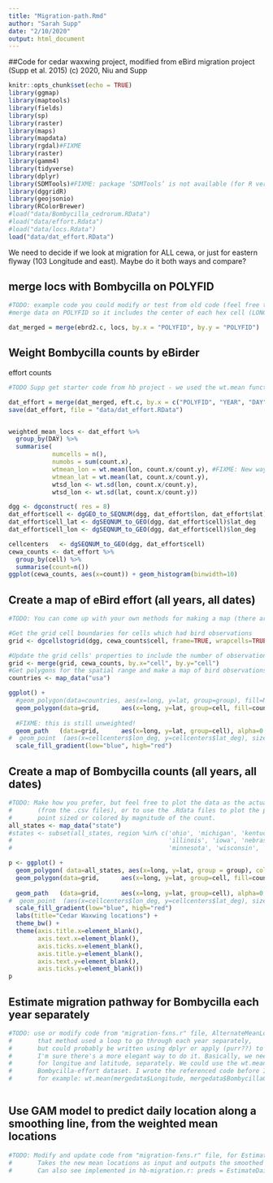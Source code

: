 ```yaml
---
title: "Migration-path.Rmd"
author: "Sarah Supp"
date: "2/10/2020"
output: html_document
---
```


##Code for cedar waxwing project, modified from eBird migration project (Supp et al. 2015)
(c) 2020, Niu and Supp


```r
knitr::opts_chunk$set(echo = TRUE)
library(ggmap)
library(maptools)
library(fields)
library(sp)
library(raster)
library(maps)
library(mapdata)
library(rgdal)#FIXME
library(raster)
library(gamm4)
library(tidyverse)
library(dplyr)
library(SDMTools)#FIXME: package ‘SDMTools’ is not available (for R version 3.6.2)
library(dggridR)
library(geojsonio)
library(RColorBrewer)
#load("data/Bombycilla_cedrorum.RData")
#load("data/effort.Rdata")
#load("data/locs.Rdata")
load("data/dat_effort.RData")
```

We need to decide if we look at migration for ALL cewa, or just for eastern flyway (103 Longitude and east). Maybe do it both ways and compare?


## merge locs with Bombycilla on POLYFID
```r
#TODO: example code you could modify or test from old code (feel free to delete when done)  
#merge data on POLYFID so it includes the center of each hex cell (LONGITUDE.y, LATITUDE.y)

dat_merged = merge(ebrd2.c, locs, by.x = "POLYFID", by.y = "POLYFID")

```

## Weight Bombycilla counts by eBirder 
effort counts  
```r
#TODO Supp get starter code from hb project - we used the wt.mean function before, from SDMTools package. You can find example in "migration-fxns.r" in the function written for AlternateMeanLocs (see also the code chunk below for Estimate migration pathway)

dat_effort = merge(dat_merged, eft.c, by.x = c("POLYFID", "YEAR", "DAY"), by.y = c("POLYFID","YEAR",  "DAY"))
save(dat_effort, file = "data/dat_effort.RData")


weighted_mean_locs <- dat_effort %>%
  group_by(DAY) %>%
  summarise(
            numcells = n(), 
            numobs = sum(count.x),
            wtmean_lon = wt.mean(lon, count.x/count.y), #FIXME: New way to calculate weighted count?
            wtmean_lat = wt.mean(lat, count.x/count.y), 
            wtsd_lon <- wt.sd(lon, count.x/count.y),
            wtsd_lon <- wt.sd(lat, count.x/count.y))
```

```r
dgg <- dgconstruct( res = 8)
dat_effort$cell <- dgGEO_to_SEQNUM(dgg, dat_effort$lon, dat_effort$lat)$seqnum
dat_effort$cell_lat <- dgSEQNUM_to_GEO(dgg, dat_effort$cell)$lat_deg 
dat_effort$cell_lon <- dgSEQNUM_to_GEO(dgg, dat_effort$cell)$lon_deg 

cellcenters   <- dgSEQNUM_to_GEO(dgg, dat_effort$cell)
cewa_counts <- dat_effort %>%
  group_by(cell) %>% 
  summarise(count=n())
ggplot(cewa_counts, aes(x=count)) + geom_histogram(binwidth=10)
```
## Create a map of eBird effort (all years, all dates)
```r
#TODO: You can come up with your own methods for making a map (there are SO many), and/or you can use #       the code from "hb-migration.r" and "migration-fxns.r" as a starting point for ideas.

#Get the grid cell boundaries for cells which had bird observations
grid <- dgcellstogrid(dgg, cewa_counts$cell, frame=TRUE, wrapcells=TRUE)

#Update the grid cells' properties to include the number of observations in each cell
grid <- merge(grid, cewa_counts, by.x="cell", by.y="cell")
#Get polygons for the spatial range and make a map of bird observations
countries <- map_data("usa") 

ggplot() + 
  #geom_polygon(data=countries, aes(x=long, y=lat, group=group), fill=NA, color="black")   +
  geom_polygon(data=grid,      aes(x=long, y=lat, group=cell, fill=count), alpha=0.4)    +
  
  #FIXME: this is still unweighted!
  geom_path   (data=grid,      aes(x=long, y=lat, group=cell), alpha=0.4, color="white") +
#  geom_point  (aes(x=cellcenters$lon_deg, y=cellcenters$lat_deg), size=0.5) +
  scale_fill_gradient(low="blue", high="red")


```


## Create a map of Bombycilla counts (all years, all dates)

```r
#TODO: Make how you prefer, but feel free to plot the data as the actual locations of the birds 
#       (from the .csv files), or to use the .Rdata files to plot the polygon center, maybe with 
#       point sized or colored by magnitude of the count.
all_states <- map_data("state")
#states <- subset(all_states, region %in% c('ohio', 'michigan', 'kentucky', 'tennessee', 'indiana', 
#                                           'illinois', 'iowa', 'nebraska','south dakota', 'north dakota',
#                                           'minnesota', 'wisconsin', 'missouri', 'kansas'))

p <- ggplot() +
  geom_polygon( data=all_states, aes(x=long, y=lat, group = group), colour="black", fill="white" ) +
  geom_polygon(data=grid,      aes(x=long, y=lat, group=cell, fill=count), alpha=0.4)    +
  
  geom_path   (data=grid,      aes(x=long, y=lat, group=cell), alpha=0.4, color="white") +
#  geom_point  (aes(x=cellcenters$lon_deg, y=cellcenters$lat_deg), size=0.5) +
  scale_fill_gradient(low="blue", high="red")
  labs(title="Cedar Waxwing locations") + 
  theme_bw() + 
  theme(axis.title.x=element_blank(),
        axis.text.x=element_blank(),
        axis.ticks.x=element_blank(),
        axis.title.y=element_blank(),
        axis.text.y=element_blank(),
        axis.ticks.y=element_blank())
p


```


## Estimate migration pathway for Bombycilla each year separately
```r
#TODO: use or modify code from "migration-fxns.r" file, AlternateMeanLocs
#       that method used a loop to go through each year separately, 
#       but could probably be written using dplyr or apply (purr??) to simplify and optimize
#       I'm sure there's a more elegant way to do it. Basically, we need to calculate a weighted mean
#       for longitue and latitude, separately. We could use the wt.mean function (pkg=SDMTools), and #       the weight would be the cedarwaxwing count/total ebirder count from each row in the merged 
#       Bombycilla-effort dataset. I wrote the referenced code before I became a tidyverse user. 
#       for example: wt.mean(mergedata$Longitude, mergedata$BombycillaCount/mergedata$ebirdCount)



```


## Use GAM model to predict daily location along a smoothing line, from the weighted mean locations
```r
#TODO: Modify and update code from "migration-fxns.r" file, for EstimateDailyLocs. 
#       Takes the new mean locations as input and outputs the smoothed migration path day by day.
#       Can also see implemented in hb-migration.r: preds = EstimateDailyLocs(meanlocs)

```


